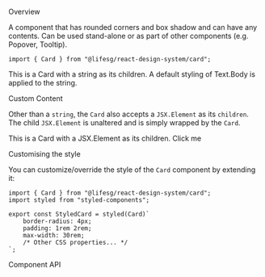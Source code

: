 
<Meta title="Modules/Card" component={Card} />

<Title>Card</Title>

<Secondary>Overview</Secondary>

A component that has rounded corners and box shadow and can have any contents.
Can be used stand-alone or as part of other components (e.g. Popover, Tooltip).

```tsx
import { Card } from "@lifesg/react-design-system/card";
```

<Canvas>
    <Story name="Card">
        <Card>
            This is a Card with a string as its children. A default styling of
            Text.Body is applied to the string.
        </Card>
    </Story>
</Canvas>

<Heading3>Custom Content</Heading3>

Other than a `string`, the `Card` also accepts a `JSX.Element` as its `children`.
The child `JSX.Element` is unaltered and is simply wrapped by the `Card`.

<Preview>
    <Story name="Custom content">
        <Card>
            <div
                style={{
                    display: "flex",
                    justifyContent: "space-between",
                    alignItems: "center",
                }}
            >
                <StyledIcon type="alert" />
                <Text.BodySmall>
                    This is a Card with a JSX.Element as its children.
                </Text.BodySmall>
                <Button.Small>Click me</Button.Small>
            </div>
        </Card>
    </Story>
</Preview>

<Heading3>Customising the style</Heading3>

You can customize/override the style of the `Card` component by extending it:

```tsx
import { Card } from "@lifesg/react-design-system/card";
import styled from "styled-components";

export const StyledCard = styled(Card)`
    border-radius: 4px;
    padding: 1rem 2rem;
    max-width: 30rem;
    /* Other CSS properties... */
`;
```

<Secondary>Component API</Secondary>

<PropsTable />
